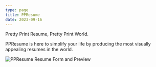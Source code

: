 ```yaml
---
type: page
title: PPResume
date: 2023-09-16
---
```


Pretty Print Resume, Pretty Print World.

PPResume is here to simplify your life by producing the most visually appealing
resumes in the world.

![PPResume Resume Form and Preview](/static/images/introducing-ppresume/ppresume-launch.png)
